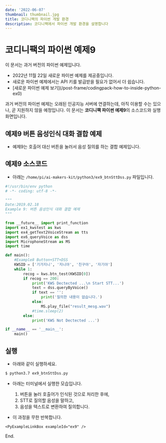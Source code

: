 ```yaml
---
date: '2022-06-07'
thumbnail: thumbnail.jpg
title: 코디니팩의 파이썬 개발 환경
description: 코디니팩에서 파이썬 개발 환경을 설명합니다
---
```


# 코디니팩의 파이썬 예제9

<MdxTextBox>
    <Box sx={{ color: 'secondary.main', fontWeight: 600, mb: 1 }}>이 문서는 과거 버전의 파이썬 예제입니다.</Box>
    <ul>
        <li>2022년 11월 22일 새로운 파이썬 예제를 제공중입니다.</li>
        <li>새로운 파이썬 예제에서는 API 키를 발급받을 필요가 없어서 더 쉽습니다.</li>
        <li>[새로운 파이썬 예제 보기](/post-frame/codingpack-how-to-inside-python-ex0)</li>
    </ul>
    과거 버전의 파이썬 예제는 오래된 인공지능 서버에 연결하는데, 아직 이용할 수는 있으나, 곧 지원하지 않을 예정입니다.
</MdxTextBox>

<MdxTextBox>
    <Box sx={{ color: 'secondary.main', fontWeight: 600, mb: 1 }}>
        이 문서는 <b>코디니팩 파이썬 예제9</b>의 소스코드와 실행화면입니다.
    </Box>
</MdxTextBox>

## 예제9 버튼 음성인식 대화 결합 예제

-   예제9는 호출어 대신 버튼을 눌러서 음성 질의를 하는 결합 예제입니다.

    <MdxImageView src="/images/codinypack-py/ex9_out2.png" caption="아케이드 스위치 누르기" />

## 예제9 소스코드

-   아래는 `/home/pi/ai-makers-kit/python3/ex9_btnSttDss.py` 파일입니다.

```python
#!/usr/bin/env python
# -*- coding: utf-8 -*-

"""
Date:2019.02.18
Example 9: 버튼 음성인식 대화 결합 예제
"""

from __future__ import print_function
import ex1_kwstest as kws
import ex4_getText2VoiceStream as tts
import ex6_queryVoice as dss
import MicrophoneStream as MS
import time

def main():
    #Example8 Button+STT+DSS
    KWSID = ['기가지니', '지니야', '친구야', '자기야']
    while 1:
        recog = kws.btn_test(KWSID[0])
        if recog == 200:
            print('KWS Dectected ...\n Start STT...')
            text = dss.queryByVoice()
            if text == '':
                print('질의한 내용이 없습니다.')
            else:
                MS.play_file("result_mesg.wav")
            #time.sleep(2)
        else:
            print('KWS Not Dectected ...')

if __name__ == '__main__':
    main()

```

## 실행

-   아래와 같이 실행하세요.

```bash
$ python3.7 ex9_btnSttDss.py
```

-   아래는 터미널에서 실행한 모습입니다.
    1.  버튼을 눌러 호출어가 인식된 것으로 처리한 후에,
    1.  STT로 질의할 음성을 말하고,
    1.  음성을 텍스트로 변환하여 질의합니다.
-   이 과정을 무한 반복합니다.

    <MdxImageView src="/images/codinypack-py/ex9_out1.png" caption="예제 실행" />

<PyGinsideLimit />

    <PyExampleLinkBox exampleId="ex9" />

End.
